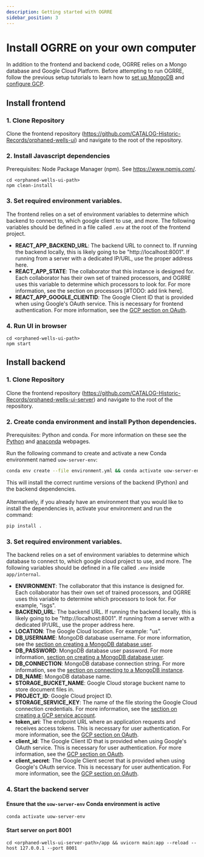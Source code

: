 ```yaml
---
description: Getting started with OGRRE
sidebar_position: 3
---
```

# Install OGRRE on your own computer

In addition to the frontend and backend code, OGRRE relies on a Mongo database and Google Cloud Platform. Before attempting to run OGRRE, follow the previous setup tutorials to learn how to [set up MongoDB](database_setup) and [configure GCP](gcp_setup).

## Install frontend

### 1. Clone Repository

Clone the frontend repository (https://github.com/CATALOG-Historic-Records/orphaned-wells-ui) and navigate to the root of the repository.

### 2. Install Javascript dependencies

Prerequisites: Node Package Manager (npm). See https://www.npmjs.com/.

```console
cd <orphaned-wells-ui-path>
npm clean-install
```

### 3. Set required environment variables.

The frontend relies on a set of environment variables to determine which backend to connect to, which google client to use, and more. The following variables should be defined in a file called `.env` at the root of the frontend project.

- <b>REACT_APP_BACKEND_URL</b>: The backend URL to connect to. If running the backend locally, this is likely going to be "http://localhost:8001". If running from a server with a dedicated IP/URL, use the proper address here.
- <b>REACT_APP_STATE</b>: The collaborator that this instance is designed for. Each collaborator has their own set of trained processors, and OGRRE uses this variable to determine which processors to look for. For more information, see the section on processors [#TODO: add link here].
- <b>REACT_APP_GOOGLE_CLIENTID</b>: The Google Client ID that is provided when using Google's OAuth service. This is necessary for frontend authentication. For more information, see the [GCP section on OAuth](gcp_setup#setting-up-a-gcp-project).

### 4. Run UI in browser

```console
cd <orphaned-wells-ui-path>
npm start
```

## Install backend

### 1. Clone Repository

Clone the frontend repository (https://github.com/CATALOG-Historic-Records/orphaned-wells-ui-server) and navigate to the root of the repository.

### 2. Create conda environment and install Python dependencies.

Prerequisites: Python and conda. For more information on these see the [Python](https://www.python.org/) and [anaconda](https://anaconda.org/anaconda/conda) webpages.

Run the following command to create and activate a new Conda environment named `uow-server-env`:

```sh
conda env create --file environment.yml && conda activate uow-server-env
```

This will install the correct runtime versions of the backend (Python) and the backend dependencies.\
\
Alternatively, if you already have an environment that you would like to install the dependencies in, 
activate your environment and run the command:
```sh
pip install .
```

### 3. Set required environment variables.

The backend relies on a set of environment variables to determine which database to connect to, which google cloud project to use, and more. The following variables should be defined in a file called `.env` inside `app/internal`.

- <b>ENVIRONMENT</b>: The collaborator that this instance is designed for. Each collaborator has their own set of trained processors, and OGRRE uses this variable to determine which processors to look for. For example, "isgs".
- <b>BACKEND_URL</b>: The backend URL. If running the backend locally, this is likely going to be "http://localhost:8001". If running from a server with a dedicated IP/URL, use the proper address here.
- <b>LOCATION</b>: The Google Cloud location. For example: "us".
- <b>DB_USERNAME</b>: MongoDB database username. For more information, see the [section on creating a MongoDB database user](database_setup#create-a-mongodb-database).
- <b>DB_PASSWORD</b>: MongoDB database user password. For more information, [section on creating a MongoDB database user](database_setup#create-a-mongodb-database).
- <b>DB_CONNECTION</b>: MongoDB database connection string. For more information, see the [section on connecting to a MongoDB instance](database_setup#create-a-mongodb-database).
- <b>DB_NAME</b>: MongoDB database name.
- <b>STORAGE_BUCKET_NAME</b>: Google Cloud storage buckent name to store document files in.
- <b>PROJECT_ID</b>: Google Cloud project ID.
- <b>STORAGE_SERVICE_KEY</b>: The name of the file storing the Google Cloud connection credentials. For more information, see the [section on creating a GCP service account](gcp_setup#setting-up-a-gcp-project).
- <b>token_uri</b>: The endpoint URL where an application requests and receives access tokens. This is necessary for user authentication. For more information, see the [GCP section on OAuth](gcp_setup#setting-up-a-gcp-project).
- <b>client_id</b>: The Google Client ID that is provided when using Google's OAuth service. This is necessary for user authentication. For more information, see the [GCP section on OAuth](gcp_setup#setting-up-a-gcp-project).
- <b>client_secret</b>: The Google Client secret that is provided when using Google's OAuth service. This is necessary for user authentication. For more information, see the [GCP section on OAuth](gcp_setup#setting-up-a-gcp-project).


### 4. Start the backend server

#### Ensure that the `uow-server-env` Conda environment is active

```console
conda activate uow-server-env
```

#### Start server on port 8001

```console
cd <orphaned-wells-ui-server-path>/app && uvicorn main:app --reload --host 127.0.0.1 --port 8001
```
